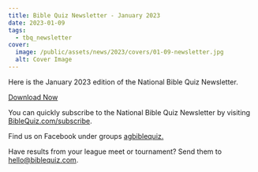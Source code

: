 ```yaml
---
title: Bible Quiz Newsletter - January 2023
date: 2023-01-09
tags:
  - tbq_newsletter
cover:
  image: /public/assets/news/2023/covers/01-09-newsletter.jpg
  alt: Cover Image
---
```


Here is the January 2023 edition of the National Bible Quiz Newsletter.

<a href="/assets/news/2023/01-newsletter.pdf" class="btn btn-primary">Download Now</a>

You can quickly subscribe to the National Bible Quiz Newsletter by visiting [BibleQuiz.com/subscribe](/subscribe).

Find us on Facebook under groups [agbiblequiz.](https://www.facebook.com/groups/agbiblequiz)

Have results from your league meet or tournament? Send them to [hello@biblequiz.com](mailto:hello@biblequiz.com).

